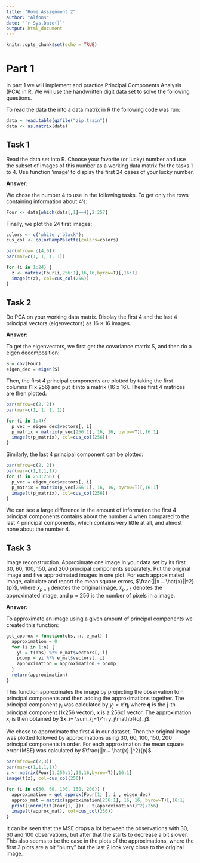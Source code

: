 ```yaml
---
title: "Home Assignment 2"
author: "Alfons"
date: "`r Sys.Date()`"
output: html_document
---
```


```r
knitr::opts_chunk$set(echo = TRUE)
```


# Part 1 

In part 1 we will implement and practice Principal Components Analysis (PCA) in R. We will use the handwritten digit data set to solve the following questions.

To read the data the into a data matrix in R the following code was run:

```r
data = read.table(gzfile("zip.train"))
data <- as.matrix(data)
```


## Task 1

Read the data set into R. Choose your favorite (or lucky) number and use the subset of images of this number as a working data matrix for the tasks 1 to 4. Use function ’image’ to display the first 24 cases of your lucky number.

**Answer**:

We chose the number 4 to use in the following tasks. To get only the rows containing information about 4's:

```r
Four <- data[which(data[,1]==4),2:257]

```

Finally, we plot the 24 first images:

```r
colors <- c('white','black'); 
cus_col <- colorRampPalette(colors=colors)

par(mfrow= c(4,6))
par(mar=c(1, 1, 1, 1))

for (i in 1:24) {
  z <- matrix(Four[i,256:1],16,16,byrow=T)[,16:1]
  image(t(z), col=cus_col(256))
}
```

## Task 2
Do PCA on your working data matrix. Display the first 4 and the last 4 principal vectors (eigenvectors) as 16 × 16 images.

**Answer**:

To get the eigenvectors, we first get the covariance matrix S, and then do a eigen decomposition:

```r
S = cov(Four)
eigen_dec = eigen(S)
```

Then, the first 4 principal components are plotted by taking the first columns (1 x 256) and put it into a matrix (16 x 16). These first 4 matrices are then plotted:

```r
par(mfrow=c(2, 2))
par(mar=c(1, 1, 1, 1))

for (i in 1:4){
  p_vec = eigen_dec$vectors[, i]
  p_matrix = matrix(p_vec[256:1], 16, 16, byrow=T)[,16:1]
  image(t(p_matrix), col=cus_col(256))
}
```

Similarly, the last 4 principal component can be plotted:

```r
par(mfrow=c(2, 2))
par(mar=c(1,1,1,1))
for (i in 253:256) {
  p_vec = eigen_dec$vectors[, i]
  p_matrix = matrix(p_vec[256:1], 16, 16, byrow=T)[,16:1]
  image(t(p_matrix), col=cus_col(256))
}
```

We can see a large difference in the amount of information the first 4 principal components contains about the number 4 when compared to the last 4 principal components, which contains very little at all, and almost none about the number 4. 

## Task 3

Image reconstruction. Approximate one image in your data set by its first 30, 60, 100, 150, and 200 principal components separately. Put the original image and five approximated images in one plot. For each approximated image, calculate and report the mean square errors, $\frac{||x − \hat{x}||^2}{p}$, where $x_ {p×1}$ denotes the original image, $\hat{x}_{p×1}$ denotes the approximated image, and p = 256 is the number of pixels in a image.

**Answer**:

To approximate an image using a given amount of principal components we created this function:

```r
get_approx = function(obs, n, e_mat) {
  approximation = 0 
  for (i in 1:n) {
    yi = t(obs) %*% e_mat$vectors[, i]
    pcomp = yi %*% e_mat$vectors[, i]
    approximation = approximation + pcomp
  }
  return(approximation)
}

```

This function approximates the image by projecting the observation to n principal components and then adding the approximations together. The principal component $y_i$ was calculated by  $y_j = x'\mathbf{q}_j$ where $\mathbf{q}$ is the j-th principal component (1x256 vector), x is a 256x1 vector. The approximation $x_i$ is then obtained by $x_i= \sum_{j=1}^n y_j\mathbf{q}_j$. 

We chose to approximate the first 4 in our dataset. Then the original image was plotted followed by approximations using 30, 60, 100, 150, 200 principal components in order. For each approximation the mean square error (MSE) was calculated by $\frac{||x − \hat{x}||^2}{p}$.

```r
par(mfrow=c(2,3))
par(mar=c(1,1,1,1))
z <- matrix(Four[1,256:1],16,16,byrow=T)[,16:1]
image(t(z), col=cus_col(256))

for (i in c(30, 60, 100, 150, 200)) {
  approximation = get_approx(Four[1, ], i , eigen_dec)
  approx_mat = matrix(approximation[256:1], 16, 16, byrow=T)[,16:1]
  print((norm(t(t(Four[1, ])) - t(approximation))^2)/256)
  image(t(approx_mat), col=cus_col(256))
}
```

It can be seen that the MSE drops a lot between the observations with 30, 60 and 100 observations, but after that the starts to decrease a bit slower. This also seems to be the case in the plots of the approximations, where the first 3 plots are a bit "blurry" but the last 2 look very close to the original image. 




